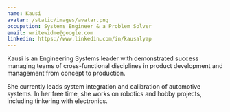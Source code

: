 ```yaml
---
name: Kausi
avatar: /static/images/avatar.png
occupation: Systems Engineer & a Problem Solver
email: writewidme@google.com
linkedin: https://www.linkedin.com/in/kausalyap
---
```


Kausi is an Engineering Systems leader with demonstrated success managing teams of cross-functional disciplines in product development and management from concept to production. 

She currently leads system integration and calibration of automotive systems. In her free time, she works on robotics and hobby projects, including tinkering with electronics.

